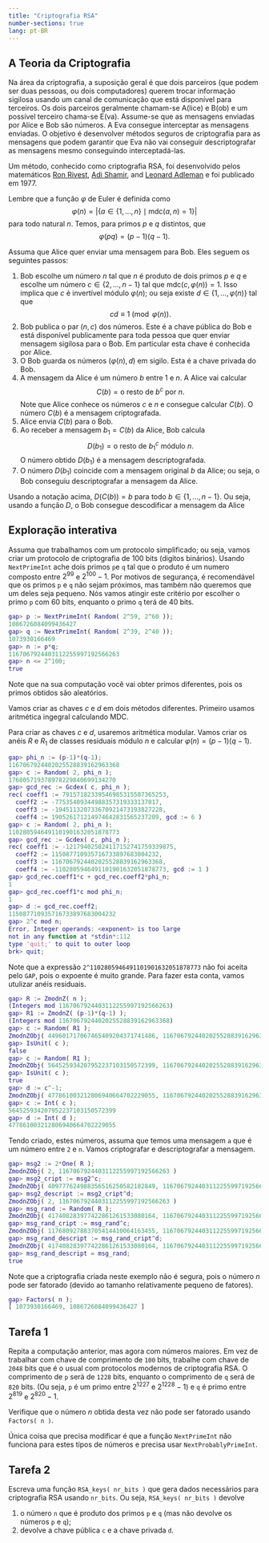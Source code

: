 ```yaml
---
title: "Criptografia RSA"
number-sections: true
lang: pt-BR
---
```


## A Teoria da Criptografia

:::{.problem}
Na área da criptografia, a suposição geral é que dois parceiros (que podem ser duas pessoas, ou dois computadores) querem trocar informação sigilosa usando um canal de comunicação que está disponível para terceiros. Os dois parceiros geralmente chamam-se A(lice) e B(ob) e um possível terceiro chama-se E(va). Assume-se que as mensagens enviadas por Alice e Bob são números. A Eva consegue interceptar as mensagens enviadas. O objetivo é desenvolver métodos seguros de criptografia para as mensagens que podem garantir que Eva não vai conseguir descriptografar as mensagens mesmo conseguindo interceptadá-las.

Um método, conhecido como criptografia RSA, foi desenvolvido pelos matemáticos  <a title="Ron Rivest" href="https://en.wikipedia.org/wiki/Ron_Rivest">Ron Rivest</a>, <a title="Adi Shamir" href="https://en.wikipedia.org/wiki/Adi_Shamir">Adi Shamir</a>, and <a title="Leonard Adleman" href="https://en.wikipedia.org/wiki/Leonard_Adleman">Leonard Adleman</a> e foi publicado em 1977.

Lembre que a função $\varphi$ de Euler é definida como
$$
\varphi(n)=|\{a\in\{1,\ldots,n\}\mid \mbox{mdc}(a,n)=1\}|
$$
para todo natural $n$. Temos, para primos $p$ e $q$ distintos, que
$$
\varphi(pq)=(p-1)(q-1).
$$

Assuma que Alice quer enviar uma mensagem para Bob. Eles seguem os seguintes passos:

1.   Bob escolhe um número $n$ tal que $n$ é produto de dois primos $p$ e $q$ e escolhe um número $c\in\{2,\ldots,n-1\}$ tal que $\mbox{mdc}(c,\varphi(n))=1$. Isso implica que $c$ é invertível módulo $\varphi(n)$; ou seja existe $d\in\{1,\ldots,\varphi(n)\}$ tal que
$$
cd\equiv 1\pmod{\varphi(n)}.
$$
2.  Bob publica o par $(n,c)$ dos números. Este é a chave pública do Bob e está disponível publicamente para toda pessoa que quer enviar mensagem sigilosa para o Bob. Em particular esta chave é conhecida por Alice.
3.  O Bob guarda os números $(\varphi(n),d)$ em sigilo. Esta é a chave privada do Bob.
4.  A mensagem da Alice é um número $b$ entre $1$ e $n$. A Alice vai calcular
$$
C(b)=\mbox{o resto de $b^c$ por $n$}.
$$
Note que Alice conhece os números $c$ e $n$ e consegue calcular $C(b)$. O número $C(b)$ é a mensagem criptografada.
5.  Alice envia $C(b)$ para o Bob.
6.  Ao receber a mensagem $b_1=C(b)$ da Alice, Bob calcula
$$
D( b_1)=\mbox{o resto de $b_1^c$ módulo $n$}.
$$
O número obtido $D(b_1)$ é a mensagem descriptografada.
6.  O número $D(b_1)$ coincide com a mensagem original $b$ da Alice; ou seja, o Bob conseguiu descriptografar a mensagem da Alice.


:::{#thm-}
Usando a notação acima, $D(C(b))=b$ para todo $b\in\{1,\ldots,n-1\}$. Ou seja, usando a função $D$, o Bob consegue descodificar a mensagem da Alice
:::
:::

## Exploração interativa

:::{.subexample}
Assuma que trabalhamos com um protocolo simplificado; ou seja, vamos criar um protocolo de criptografia de 100 bits (digitos binários). Usando `NextPrimeInt` ache dois primos `p`e `q` tal que o produto é um numero composto entre $2^{99}$ e $2^{100}-1$. Por motivos de segurança, é recomendável que os primos `p` e `q` não sejam próximos, mas também não queremos que um deles seja pequeno.  Nós vamos atingir este critério por escolher o primo `p` com 60 bits, enquanto o primo `q` terá de 40 bits.

```matlab
gap> p := NextPrimeInt( Random( 2^59, 2^60 ));
1086726084099436427
gap> q := NextPrimeInt( Random( 2^39, 2^40 ));
1073930166469
gap> n := p*q;
1167067924403112255997192566263
gap> n <= 2^100;
true
```

Note que na sua computação você vai obter primos diferentes, pois os primos obtidos são aleatórios. 

Vamos criar as chaves $c$ e $d$ em dois métodos diferentes. Primeiro usamos aritmética ingegral calculando MDC.



Para criar as chaves $c$ e $d$, usaremos aritmética modular. Vamos criar os anéis $R$ e $R_1$ de classes residuais módulo $n$ e calcular $\varphi(n)=(p-1)(q-1)$. 

```matlab
gap> phi_n := (p-1)*(q-1);
1167067924402025528839162963368
gap> c := Random( 2, phi_n );
176805719378978229840699134270
gap> gcd_rec := Gcdex( c, phi_n );
rec( coeff1 := 79157182339546985315507365253, 
  coeff2 := -77535409344988357319333137017, 
  coeff3 := -194511320733670921473193827228, 
  coeff4 := 190526171214974642831565237209, gcd := 6 )
gap> c := Random( 2, phi_n );     
1102805946491101901632051878773
gap> gcd_rec := Gcdex( c, phi_n );
rec( coeff1 := -121794025824117152741759339875, 
  coeff2 := 115087710935716733897683004232, 
  coeff3 := 1167067924402025528839162963368, 
  coeff4 := -1102805946491101901632051878773, gcd := 1 )
gap> gcd_rec.coeff1*c + gcd_rec.coeff2*phi_n;
1
gap> gcd_rec.coeff1*c mod phi_n;             
1
gap> d := gcd_rec.coeff2;
115087710935716733897683004232
gap> 2^c mod n;
Error, Integer operands: <exponent> is too large
not in any function at *stdin*:112
type 'quit;' to quit to outer loop
brk> quit;
```
Note que a expressão `2^1102805946491101901632051878773` não foi aceita pelo `GAP`, pois o expoente é muito grande. Para fazer esta conta, vamos utulizar anéis residuais. 


```matlab
gap> R := ZmodnZ( n );
(Integers mod 1167067924403112255997192566263)
gap> R1 := ZmodnZ( (p-1)*(q-1) );
(Integers mod 1167067924402025528839162963368)
gap> c := Random( R1 );
ZmodnZObj( 449601717067465409204371741486, 1167067924402025528839162963368 )
gap> IsUnit( c );
false
gap> c := Random( R1 );
ZmodnZObj( 564525934207952237103150572399, 1167067924402025528839162963368 )
gap> IsUnit( c );
true
gap> d := c^-1;
ZmodnZObj( 477861003212806940664702229055, 1167067924402025528839162963368 )
gap> c := Int( c );
564525934207952237103150572399
gap> d := Int( d );
477861003212806940664702229055
```
Tendo criado, estes números, assuma que temos uma mensagem `a` que é um número entre `2` e `n`.  Vamos criptografar e descriptografar a mensagem.

```matlab
gap> msg2 := 2*One( R );
ZmodnZObj( 2, 1167067924403112255997192566263 )
gap> msg2_cript := msg2^c;
ZmodnZObj( 409777624988356516250582182849, 1167067924403112255997192566263 )
gap> msg2_descript := msg2_cript^d;
ZmodnZObj( 2, 1167067924403112255997192566263 )
gap> msg_rand := Random( R );
ZmodnZObj( 417408283977422861261533080164, 1167067924403112255997192566263 )
gap> msg_rand_cript := msg_rand^c;
ZmodnZObj( 117680927883705414410064163455, 1167067924403112255997192566263 )
gap> msg_rand_descript := msg_rand_cript^d;
ZmodnZObj( 417408283977422861261533080164, 1167067924403112255997192566263 )
gap> msg_rand_descript = msg_rand;
true
```

Note que a criptografia criada neste exemplo não é segura, pois o número $n$ pode ser fatorado (devido ao tamanho relativamente pequeno de fatores).
```matlab
gap> Factors( n );
[ 1073930166469, 1086726084099436427 ]
```
:::

## Tarefa 1

:::{.subproblem}
Repita a computação anterior, mas agora com números maiores. Em vez de trabalhar com chave de comprimento de `100` bits, trabalhe com chave de `2048` bits que é o usual com protocolos modernos de criptografia RSA. O comprimento de `p` será de `1228` bits, enquanto o comprimento de `q` será de `820` bits. (Ou seja, `p` é um primo entre $2^{1227}$ e $2^{1228}-1$) e `q` é primo entre $2^{819}$ e $2^{820}-1$.

Verifique que o número $n$ obtida desta vez não pode ser fatorado usando `Factors( n )`.
:::

:::{.hint}
Única coisa que precisa modificar é que a função `NextPrimeInt` não funciona para estes típos de números e precisa usar `NextProbablyPrimeInt`. 
:::

## Tarefa 2

:::{.subproblem}
Escreva uma função `RSA_keys( nr_bits )` que gera dados necessários para criptografia RSA usando `nr_bits`. Ou seja, `RSA_keys( nr_bits )` devolve 

1. o número `n` que é produto dos primos `p` e `q` (mas não devolve os números `p` e `q`);
2. devolve a chave pública `c` e a chave privada `d`.
:::

<!--
RSA_keys := function( nr_bits )
    local nr_bits_p, nr_bits_q, p, q, n, phi_n, c, gcd_rep, d;

    nr_bits_p := Int( 3*nr_bits/5 );
    nr_bits_q := nr_bits - nr_bits_p; 
    p := NextProbablyPrimeInt( 2^(nr_bits_p-1) );
    q := NextProbablyPrimeInt( 2^(nr_bits_q-1) );

    n := p*q;

    phi_n := (p-1)*(q-1);

    repeat 
        c := Random( 2, n );
        gcd_rep := Gcdex( phi_n, c );
        d := gcd_rep.coeff1*phi_n + gcd_rep.coeff2*c;
    until d = 1;

    return [ n, c, gcd_rep.coeff2 ];
end; 
-->
